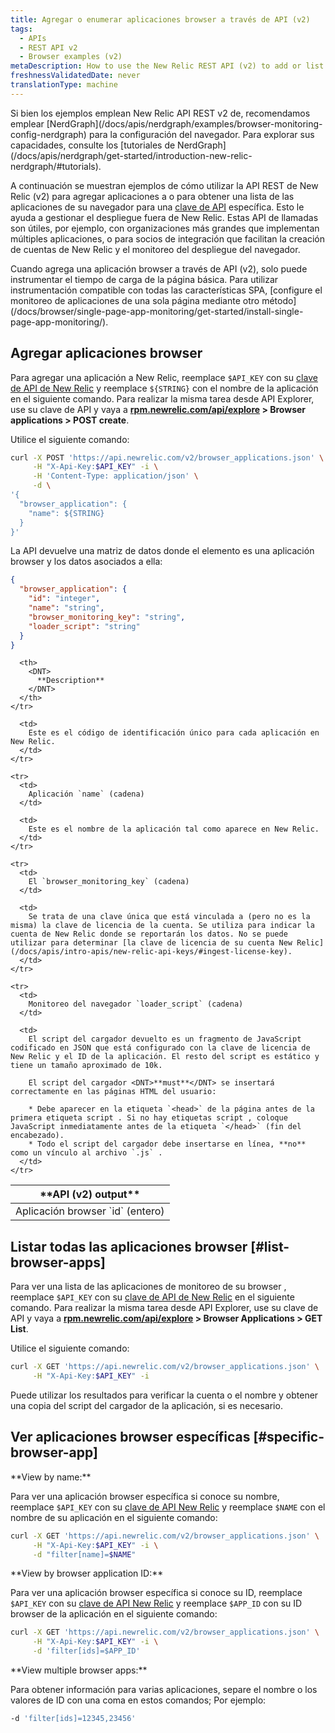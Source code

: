 ```yaml
---
title: Agregar o enumerar aplicaciones browser a través de API (v2)
tags:
  - APIs
  - REST API v2
  - Browser examples (v2)
metaDescription: How to use the New Relic REST API (v2) to add or list browser apps.
freshnessValidatedDate: never
translationType: machine
---
```


<Callout variant="important">
  Si bien los ejemplos emplean New Relic API REST v2 de, recomendamos emplear [NerdGraph](/docs/apis/nerdgraph/examples/browser-monitoring-config-nerdgraph) para la configuración del navegador. Para explorar sus capacidades, consulte los [tutoriales de NerdGraph](/docs/apis/nerdgraph/get-started/introduction-new-relic-nerdgraph/#tutorials).
</Callout>

A continuación se muestran ejemplos de cómo utilizar la API REST de New Relic (v2) para agregar aplicaciones a [<InlinePopover type="browser" />](/docs/browser/new-relic-browser/welcome-new-relic-browser/new-relic-browser)o para obtener una lista de las aplicaciones de su navegador para una [clave de API](/docs/apis/rest-api-v2/requirements/api-keys) específica. Esto le ayuda a gestionar el despliegue fuera de New Relic. Estas API de llamadas son útiles, por ejemplo, con organizaciones más grandes que implementan múltiples aplicaciones, o para socios de integración que facilitan la creación de cuentas de New Relic y el monitoreo del despliegue del navegador.

<Callout variant="important">
  Cuando agrega una aplicación browser a través de API (v2), solo puede instrumentar el tiempo de carga de la página básica. Para utilizar instrumentación compatible con todas las características SPA, [configure el monitoreo de aplicaciones de una sola página mediante otro método](/docs/browser/single-page-app-monitoring/get-started/install-single-page-app-monitoring/).
</Callout>

## Agregar aplicaciones browser

Para agregar una aplicación a New Relic, reemplace `$API_KEY` con su [clave de API de New Relic](/docs/apis/rest-api-v2/requirements/api-keys#rest-api-key) y reemplace `${STRING}` con el nombre de la aplicación en el siguiente comando. Para realizar la misma tarea desde API Explorer, use su clave de API y vaya a <DNT>**[rpm.newrelic.com/api/explore](https://rpm.newrelic.com/api/explore) &gt; Browser applications &gt; POST create**</DNT>.

Utilice el siguiente comando:

```sh
curl -X POST 'https://api.newrelic.com/v2/browser_applications.json' \
     -H "X-Api-Key:$API_KEY" -i \
     -H 'Content-Type: application/json' \
     -d \
'{
  "browser_application": {
    "name": ${STRING}
  }
}'
```

La API devuelve una matriz de datos donde el elemento es una aplicación browser y los datos asociados a ella:

```json
{
  "browser_application": {
    "id": "integer",
    "name": "string",
    "browser_monitoring_key": "string",
    "loader_script": "string"
  }
}
```

<table>
  <thead>
    <tr>
      <th width={250}>
        <DNT>
          **API (v2) output**
        </DNT>
      </th>

      <th>
        <DNT>
          **Description**
        </DNT>
      </th>
    </tr>
  </thead>

  <tbody>
    <tr>
      <td>
        Aplicación browser `id` (entero)
      </td>

      <td>
        Este es el código de identificación único para cada aplicación en New Relic.
      </td>
    </tr>

    <tr>
      <td>
        Aplicación `name` (cadena)
      </td>

      <td>
        Este es el nombre de la aplicación tal como aparece en New Relic.
      </td>
    </tr>

    <tr>
      <td>
        El `browser_monitoring_key` (cadena)
      </td>

      <td>
        Se trata de una clave única que está vinculada a (pero no es la misma) la clave de licencia de la cuenta. Se utiliza para indicar la cuenta de New Relic donde se reportarán los datos. No se puede utilizar para determinar [la clave de licencia de su cuenta New Relic](/docs/apis/intro-apis/new-relic-api-keys/#ingest-license-key).
      </td>
    </tr>

    <tr>
      <td>
        Monitoreo del navegador `loader_script` (cadena)
      </td>

      <td>
        El script del cargador devuelto es un fragmento de JavaScript codificado en JSON que está configurado con la clave de licencia de New Relic y el ID de la aplicación. El resto del script es estático y tiene un tamaño aproximado de 10k.

        El script del cargador <DNT>**must**</DNT> se insertará correctamente en las páginas HTML del usuario:

        * Debe aparecer en la etiqueta `<head>` de la página antes de la primera etiqueta script . Si no hay etiquetas script , coloque JavaScript inmediatamente antes de la etiqueta `</head>` (fin del encabezado).
        * Todo el script del cargador debe insertarse en línea, **no** como un vínculo al archivo `.js` .
      </td>
    </tr>
  </tbody>
</table>

## Listar todas las aplicaciones browser [#list-browser-apps]

Para ver una lista de las aplicaciones de monitoreo de su browser , reemplace `$API_KEY` con su [clave de API de New Relic](/docs/apis/rest-api-v2/requirements/api-keys#rest-api-key) en el siguiente comando. Para realizar la misma tarea desde API Explorer, use su clave de API y vaya a <DNT>**[rpm.newrelic.com/api/explore](https://rpm.newrelic.com/api/explore) &gt; Browser Applications &gt; GET List**</DNT>.

Utilice el siguiente comando:

```sh
curl -X GET 'https://api.newrelic.com/v2/browser_applications.json' \
     -H "X-Api-Key:$API_KEY" -i
```

Puede utilizar los resultados para verificar la cuenta o el nombre y obtener una copia del script del cargador de la aplicación, si es necesario.

## Ver aplicaciones browser específicas [#specific-browser-app]

<DNT>
  **View by name:**
</DNT>

Para ver una aplicación browser específica si conoce su nombre, reemplace `$API_KEY` con su [clave de API New Relic](/docs/apis/rest-api-v2/requirements/api-keys#rest-api-key) y reemplace `$NAME` con el nombre de su aplicación en el siguiente comando:

```sh
curl -X GET 'https://api.newrelic.com/v2/browser_applications.json' \
     -H "X-Api-Key:$API_KEY" -i \
     -d "filter[name]=$NAME"
```

<DNT>
  **View by browser application ID:**
</DNT>

Para ver una aplicación browser específica si conoce su ID, reemplace `$API_KEY` con su [clave de API New Relic](/docs/apis/rest-api-v2/requirements/api-keys#rest-api-key) y reemplace `$APP_ID` con su ID browser de la aplicación en el siguiente comando:

```sh
curl -X GET 'https://api.newrelic.com/v2/browser_applications.json' \
     -H "X-Api-Key:$API_KEY" -i \
     -d 'filter[ids]=$APP_ID'
```

<DNT>
  **View multiple browser apps:**
</DNT>

Para obtener información para varias aplicaciones, separe el nombre o los valores de ID con una coma en estos comandos; Por ejemplo:

```sh
-d 'filter[ids]=12345,23456'
```